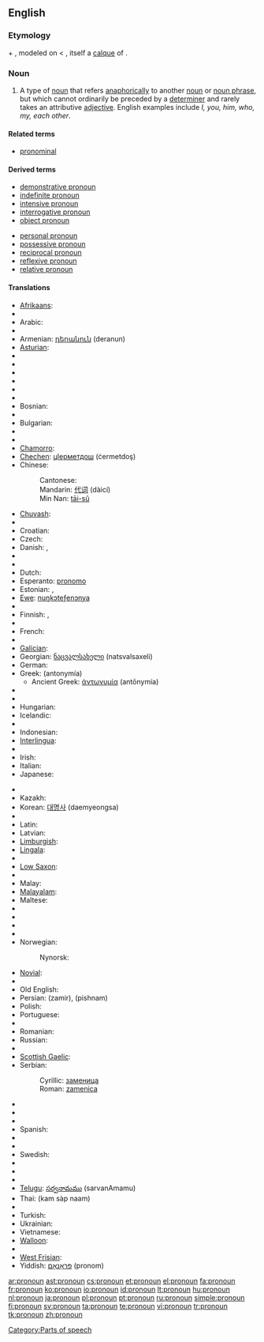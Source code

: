 ==English==
{{wikipedia}}

===Etymology===
{{term|pro-|lang=en}} + {{term|noun|lang=en}}, modeled on {{etyl|frm|en}} {{term|pronom|lang=frm}} < {{etyl|la|en}} {{term|pronomen|lang=la}}, itself a [[calque]] of {{etyl|grc|en}} {{term|ἀντωνυμία|tr=antōnumia|lang=grc|sc=polytonic}}.

===Noun===
{{en-noun}}

# {{grammar}} A type of [[noun]] that refers [[anaphora|anaphorically]] to another [[noun]] or [[noun phrase]], but which cannot ordinarily be preceded by a [[determiner]] and rarely takes an attributive [[adjective]]. English examples include ''I, you, him, who, my, each other''.

====Related terms====
* [[pronominal]]

====Derived terms====
{{top2}}
* [[demonstrative pronoun]]
* [[indefinite pronoun]]
* [[intensive pronoun]]
* [[interrogative pronoun]]
* [[object pronoun]]
{{mid2}}
* [[personal pronoun]]
* [[possessive pronoun]]
* [[reciprocal pronoun]]
* [[reflexive pronoun]]
* [[relative pronoun]]
{{bottom}}

====Translations====
{{trans-top|pronoun}}
* [[Afrikaans]]: {{t+|af|voornaamwoord|xs=Afrikaans}}
* {{trreq|Albanian}}
* Arabic: {{Arab|[[ضمير]]}} {{IPAchar|(ḍamīr)}} {{m}}
* {{trreq|Aragonese}}
* Armenian: [[դերանուն]] (deranun)
* [[Asturian]]: {{t+|ast|pronome|xs=Asturian}}
* {{trreq|Azeri}}
* {{trreq|Bashkir}}
* {{trreq|Basque}}
* {{trreq|Belarusian}}
* {{trreq|Bengali}}
* {{trreq|Bishnupriya Manipuri}}
* Bosnian: {{t-|bs|zamjenica|f}}
* {{trreq|Breton}}
* Bulgarian: {{t-|bg|местоимение|sc=Cyrl|n}}
* {{trreq|Burmese}}
* {{trreq|Catalan}}
* [[Chamorro]]: {{t|ch|klå'an|xs=Chamorro}}
* [[Chechen]]: [[цIерметдош]] (ċermetdoş)
* Chinese:
*: Cantonese: {{tø|yue|代詞|tr=doi6 ci4|sc=Hani|xs=Cantonese}}
*: Mandarin: [[代词]] (dàicí)
*: Min Nan: [[tāi-sû]]
* [[Chuvash]]: {{tø|cv|местоимени|sc=Cyrl|xs=Chuvash}}
* {{trreq|Crimean Tatar}}
* Croatian: {{t-|hr|zamjenica|f}}
* Czech: {{t-|cs|zájmeno|n}}
* Danish: {{t+|da|pronomen}}, {{t+|da|stedord}}
* {{trreq|Dhivehi}}
* {{trreq|Dimili}}
* Dutch: {{t+|nl|voornaamwoord|n}}
* Esperanto: [[pronomo]]
* Estonian: {{t|et|asesõna}}, {{t|et|pronoomen}}
* [[Ewe]]: [[nuŋkɔteƒenɔnya]]
* {{trreq|Faroese}}
* Finnish: {{t-|fi|asemo}}, {{t+|fi|pronomini}}
* {{trreq|Franco-Provençal}}
* French: {{t+|fr|pronom|m}}
* {{trreq|Friulian}}
* [[Galician]]: {{t-|gl|pronome|xs=Galician}}
* Georgian: [[ნაცვალსახელი]] (natsvalsaxeli)
* German: {{t+|de|Pronomen|n}}
* Greek: {{t+|el|αντωνυμία|f|sc=Grek}} (antonymía)
** Ancient Greek: [[ἀντωνυμία]] (antōnymía) {{f}}
* {{trreq|Hebrew}}
* {{trreq|Hindi}}
* Hungarian: {{t+|hu|névmás}}
* Icelandic: {{t+|is|fornafn|n}}
* {{trreq|Ido}}
* Indonesian: {{t|id|pronomina|xs=Indonesian}}
* [[Interlingua]]: {{t|ia|pronomine|xs=Interlingua}}
* {{trreq|Interlingue}}
* Irish: {{t|ga|forainm|m|xs=Irish}}
* Italian: {{t+|it|pronome|m}}
* Japanese: {{t+|ja|代名詞|tr=daimeishí|sc=Jpan}}
{{trans-mid}}
* {{trreq|Javanese}}
* Kazakh: {{t-|kk|есімдік|sc=Cyrl|xs=Kazakh}}
* Korean: [[대명사]] (daemyeongsa)
* {{trreq|Kyrgyz}}
* Latin: {{t-|la|pronomen|n|alt=prōnōmen}}
* Latvian: {{t|la|vietniekvārds|m}}
* [[Limburgish]]: {{t+|nl|veurnaamwaord|n}}
* [[Lingala]]: {{t|ln|likitana|xs=Lingala}}
* {{trreq|Lithuanian}}
* [[Low Saxon]]: {{t-|nds|pronomen|xs=Low Saxon}}
* {{trreq|Macedonian}}
* Malay: {{t|ms|kata ganti diri|xs=Malay}}
* [[Malayalam]]: {{t|ml|സര്‍വ്വനാമം|xs=Malayalam}}
* Maltese: {{t+|mt|pronom|m|xs=Maltese}}
* {{trreq|Mongolian}}
* {{trreq|Nepali}}
* {{trreq|Newari}}
* {{trreq|Northern Sami}}
* Norwegian: {{t+|no|pronomen}}
*: Nynorsk: {{t-|nn|pronomen|xs=Norwegian Nynorsk}}
* [[Novial]]: {{tø|nov|pronomine|xs=Novial}}
* {{trreq|Occitan}}
* Old English: {{t-|ang|binama|m|alt=bīnama|xs=Old English}}
* Persian: {{fa-Arab|[[ضمیر]]}} (zamir), {{fa-Arab|[[پیشنام]]}} (pishnam)
* Polish: {{t+|pl|zaimek|m}}
* Portuguese: {{t+|pt|pronome|m}}
* {{trreq|Quechua}}
* Romanian: {{t+|ro|pronume|n}}
* Russian: {{t+|ru|местоимение|n|tr=mestoiménije|sc=Cyrl}}
* {{trreq|Scots}}
* [[Scottish Gaelic]]: {{t|gd|riochdair|xs=Scottish Gaelic}}
* Serbian:
*: Cyrillic: [[заменица#Serbian|заменица]] {{f}}
*: Roman: [[zamenica#Serbian|zamenica]] {{f}}
* {{trreq|Sicilian}}
* {{trreq|Slovak}}
* {{trreq|Slovene}}
* Spanish: {{t+|es|pronombre|m}}
* {{trreq|Sundanese}}
* {{trreq|Swahili}}
* Swedish: {{t+|sv|pronomen|n}}
* {{trreq|Tagalog}}
* {{trreq|Tamil}}
* {{trreq|Tatar}}
* [[Telugu]]: [[సర్వనామము]] (sarvanAmamu)
* Thai: {{Thai|[[คำสรรพนาม]]}} (kam sàp naam)
* {{trreq|Tosk Albanian}}
* Turkish: {{t+|tr|zamir}}
* Ukrainian: {{t|uk|займенник|sc=Cyrl|xs=Ukrainian|m}}
* Vietnamese: {{t|vi|đại từ|xs=Vietnamese}}
* [[Walloon]]: {{t|wa|prono|xs=Walloon}}
* {{trreq|Welsh}}
* [[West Frisian]]: {{t+|fy|foarnamwurd|n|xs=West Frisian}}
* Yiddish: [[פּראָנאָם]] (pronom) {{n}}
{{trans-bottom}}

[[Category:Parts of speech]]

[[ar:pronoun]]
[[ast:pronoun]]
[[cs:pronoun]]
[[et:pronoun]]
[[el:pronoun]]
[[fa:pronoun]]
[[fr:pronoun]]
[[ko:pronoun]]
[[io:pronoun]]
[[id:pronoun]]
[[lt:pronoun]]
[[hu:pronoun]]
[[nl:pronoun]]
[[ja:pronoun]]
[[pl:pronoun]]
[[pt:pronoun]]
[[ru:pronoun]]
[[simple:pronoun]]
[[fi:pronoun]]
[[sv:pronoun]]
[[ta:pronoun]]
[[te:pronoun]]
[[vi:pronoun]]
[[tr:pronoun]]
[[tk:pronoun]]
[[zh:pronoun]]